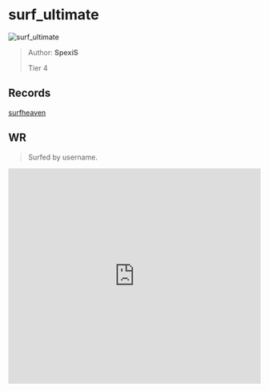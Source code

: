 
# surf_ultimate

![surf_ultimate](https://raw.githubusercontent.com/Sayt123/SurfMapPics/Maps-and-bonuses/csgo/surf_ultimate.jpg)

> Author: **SpexiS**
>
> Tier 4

## Records

[surfheaven](https://surfheaven.eu/map/surf_ultimate)

## WR

> Surfed by username.

<iframe
width="100%"
height="430"
src="https://www.youtube.com/embed/HcJTynHewHw"
frameborder="0"
allow="accelerometer; autoplay; clipboard-write; encrypted-media; gyroscope; picture-in-picture"
allowFullScreen
/>

```md

[Surf Timer] - username finished in 01:05:14 (WR -00:01:15). Improving by 00:07:00
[Surf Timer] - username beat the map record! Rank: 1/669

Previous WR holder: Shuffle


```
                